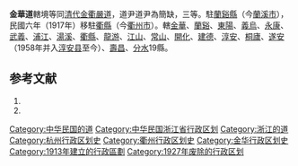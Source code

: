 {{distinguish|金華街|金華路}}
'''金華道'''轄境等同[[清代|清代]][[金衢嚴道|金衢嚴道]]，道尹道尹為簡缺，三等。駐[[蘭谿縣|蘭谿縣]]（今[[蘭溪市|蘭溪市]]），民國六年（1917年）移駐[[衢縣|衢縣]]（今[[衢州市|衢州市]]）。轄[[金华县|金華]]、[[蘭谿縣|蘭谿]]、[[东阳县|東陽]]、[[义乌县|義烏]]、[[永康县|永康]]、[[武义县|武義]]、[[浦江县|浦江]]、[[汤溪县|湯溪]]、[[衢縣|衢縣]]、[[龙游县|龍游]]、[[江山县|江山]]、[[常山县|常山]]、[[开化县|開化]]、[[建德县|建德]]、[[淳安县|淳安]]、[[桐庐县|桐廬]]、[[遂安县|遂安]]（1958年并入[[淳安县|淳安县]]至今）、[[寿昌县|壽昌]]、[[分水县|分水]]19縣。

== 参考文献 ==
# {{Cite book | author = 戴均良等 | title = 《中国古今地名大词典》 | location = 上海 | publisher = 上海辞书出版社 | date = 2005 | language = zh-hans }}
# {{Cite book | author = 史为乐 | title = 《中华人民共和国政区沿革（1949-2002）》 | location = 北京 | publisher = 人民出版社 | date = 2006 | language = zh-hans }}

{{浙江省历史二级政区|nocat}}
{{DEFAULTSORT:J}}
[[Category:中华民国的道|Category:中华民国的道]]
[[Category:中华民国浙江省行政区划|Category:中华民国浙江省行政区划]]
[[Category:浙江的道|Category:浙江的道]]
[[Category:杭州行政区划史|Category:杭州行政区划史]]
[[Category:衢州行政区划史|Category:衢州行政区划史]]
[[Category:金华行政区划史|Category:金华行政区划史]]
[[Category:1913年建立的行政區劃|Category:1913年建立的行政區劃]]
[[Category:1927年废除的行政区划|Category:1927年废除的行政区划]]